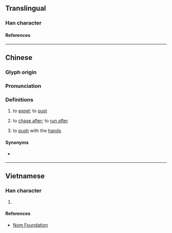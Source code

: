 {{also|撵}}
{{character info/new}}
==Translingual==

===Han character===
{{Han char|rn=64|rad=手|as=15|sn=18|four=55053|canj=QQOJ|ids=⿰扌輦}}

====References====
{{Han ref|kx=0462.161|dkj=12944|dj=0811.170|hdz=31978.080|uh=6506}}

----

==Chinese==
{{zh-forms|s=撵|alt=搌-Sichuan,趝-Sichuan}}

===Glyph origin===
{{Han etym}}

===Pronunciation===
{{zh-pron
|m=niǎn
|m-s=nyian3
|c=lin5
|h=pfs=
|j=nie2
|md=
|mn=ml:lián/tw:liàn
|mn_note=lián/liàn - vernacular (俗)
|mn-t=lêng2
|w=
|mc=
|oc=y
|cat=
}}

===Definitions===
{{zh-hanzi}}

# to [[expel]]; to [[oust]]
# {{lb|zh|dialectal Mandarin|Jin}} to [[chase after]]; to [[run after]]
# {{lb|zh|Teochew}} to [[push]] with the [[hand]]s

====Synonyms====
* {{sense|to chase after}} {{q|Standard Mandarin}} {{zh-l|追}}

----

==Vietnamese==

===Han character===
{{vi-readings|rs=手15|reading=liễn}}

# {{rfdef|vi|sort=手15}}

====References====
* [http://nomfoundation.org/common/nom_details.php?codepoint=6506 Nom Foundation]